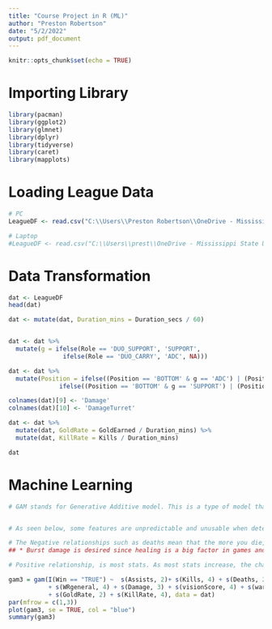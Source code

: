 ---
title: "Course Project in R (ML)"
author: "Preston Robertson"
date: "5/2/2022"
output: pdf_document
---


```{r setup, include=FALSE}
knitr::opts_chunk$set(echo = TRUE)
```

# Importing Library
```{r}

library(pacman)
library(ggplot2)
library(glmnet)  
library(dplyr)   
library(tidyverse)
library(caret)
library(mapplots)

```



# Loading League Data
```{r}

# PC
LeagueDF <- read.csv("C:\\Users\\Preston Robertson\\OneDrive - Mississippi State University\\Documents\\Graduate\\Classes\\Spring Semester\\Data Science\\Project\\base_def.csv")

# Laptop
#LeagueDF <- read.csv("C:\\Users\\prest\\OneDrive - Mississippi State University\\Documents\\Graduate\\Classes\\Spring Semester\\Data Science\\Project\\base_def.csv")

```


# Data Transformation
```{r}

dat <- LeagueDF
head(dat)

dat <- mutate(dat, Duration_mins = Duration_secs / 60)


dat <- dat %>%
  mutate(g = ifelse(Role == 'DUO_SUPPORT', 'SUPPORT',
               ifelse(Role == 'DUO_CARRY', 'ADC', NA)))

dat <- dat %>%
  mutate(Position = ifelse((Position == 'BOTTOM' & g == 'ADC') | (Position == 'NONE' & g == 'ADC'), 'ADC', 
              ifelse((Position == 'BOTTOM' & g == 'SUPPORT') | (Position == 'NONE' & g == 'SUPPORT'), 'SUPPORT', Position)))

colnames(dat)[9] <- 'Damage'
colnames(dat)[10] <- 'DamageTurret'

dat <- dat %>%
  mutate(dat, GoldRate = GoldEarned / Duration_mins) %>%
  mutate(dat, KillRate = Kills / Duration_mins)

dat


```





# Machine Learning
```{r}

# GAM stands for Generative Additive model. This is a type of model that is used to assess the relationship between data points and is used below to identify several key features and their chances to help improve your win rate.


# As seen below, some features are unpredictable and unusable when determining the win. The WRgeneral stat is used to refer to the individual win rate of player x. This means that your previous win/losses do not effect the current game. This can be considered a bad thing since that means that the individual player skills does not have much agency in the game. The KillRate feature is representation of how quickly/often some players kill another player; however, this seems to have no impact on the Win or Loss of a game. Wards placed is a strange one, however some wards can be useless causing many wards to have no impactg on the game.

# The Negative relationships such as deaths mean that the more you die, the more likely you are to lose the game. It also has a significant impact on the win-rate lowering your chances by 40%. Damage is an interesting one, since this requires nuance of the current meta of the game. The role that deal the most damage are currently the weakest role since they deal damage over time. The current meta is in favor of short burst damage, for example 1000 damage over .5s is far better than 5000 damage over 2 seconds. Which shows that the more overall damage you deal in the game the less likely you deal burst damage, which means you are currently weak in the game. 
## * Burst damage is desired since healing is a big factor in games and can almost negate damage over time abilities. It is difficult to heal a burst of damage.

# Positive relationship, is most stats. As most stats increase, the chances of a player winning a game gradually increases. The important note is which stats matter the most. Kills is the least consistent way to win games according to our GAM, however it does increase the chances. The most important stats are Assists, VisionScore, and WRChamp. The first two make since, the more you help your other 4 teammates, the more likely you will win. The last stat however spells an issue with the game. One of the most impactful things you can do as a player, is pick the correct champions. This shows there is an imbalance of strength among the cast of characters meaning not every player gets play their favorite champions.

gam3 = gam(I(Win == "TRUE") ~  s(Assists, 2)+ s(Kills, 4) + s(Deaths, 2) + s(WRchamp, 2)
           + s(WRgeneral, 4) + s(Damage, 3) + s(visionScore, 4) + s(wardsPlaced, 4) 
           + s(GoldRate, 2) + s(KillRate, 4), data = dat)
par(mfrow = c(1,3))
plot(gam3, se = TRUE, col = "blue")
summary(gam3)

```



